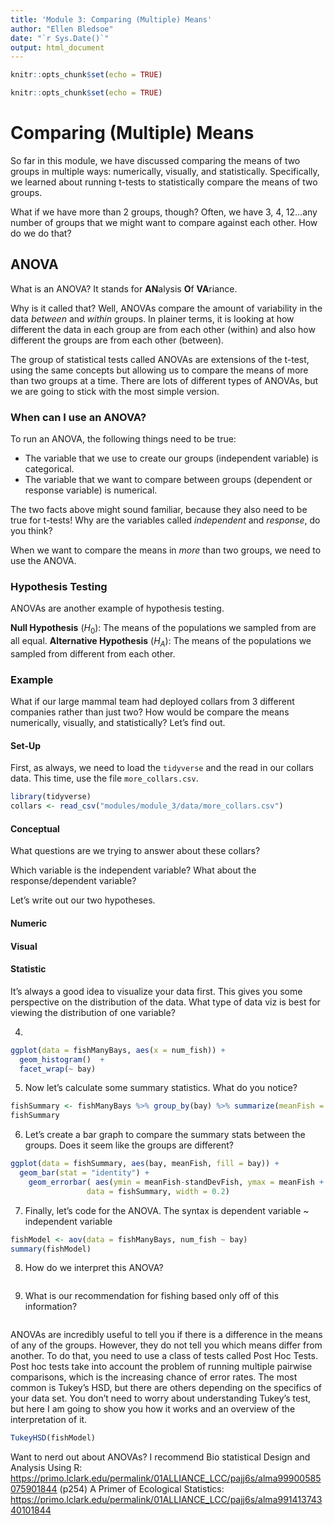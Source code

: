 ```yaml
---
title: 'Module 3: Comparing (Multiple) Means'
author: "Ellen Bledsoe"
date: "`r Sys.Date()`"
output: html_document
---
```


```r
knitr::opts_chunk$set(echo = TRUE)
```

```r
knitr::opts_chunk$set(echo = TRUE)
```

# Comparing (Multiple) Means

So far in this module, we have discussed comparing the means of two groups in multiple ways: numerically, visually, and statistically. Specifically, we learned about running t-tests to statistically compare the means of two groups.

What if we have more than 2 groups, though? Often, we have 3, 4, 12...any number of groups that we might want to compare against each other. How do we do that?

## ANOVA

What is an ANOVA? It stands for **AN**alysis **O**f **VA**riance.

Why is it called that? Well, ANOVAs compare the amount of variability in the data *between* and *within* groups. In plainer terms, it is looking at how different the data in each group are from each other (within) and also how different the groups are from each other (between).

The group of statistical tests called ANOVAs are extensions of the t-test, using the same concepts but allowing us to compare the means of more than two groups at a time. There are lots of different types of ANOVAs, but we are going to stick with the most simple version.

### When can I use an ANOVA?

To run an ANOVA, the following things need to be true:

-   The variable that we use to create our groups (independent variable) is categorical.
-   The variable that we want to compare between groups (dependent or response variable) is numerical.

The two facts above might sound familiar, because they also need to be true for t-tests! Why are the variables called *independent* and *response*, do you think?

When we want to compare the means in *more* than two groups, we need to use the ANOVA.

### Hypothesis Testing

ANOVAs are another example of hypothesis testing.

**Null Hypothesis** ($H_{0}$): The means of the populations we sampled from are all equal. 
**Alternative Hypothesis** ($H_{A}$): The means of the populations we sampled from different from each other.

### Example

What if our large mammal team had deployed collars from 3 different companies rather than just two? How would be compare the means numerically, visually, and statistically? Let's find out.

#### Set-Up

First, as always, we need to load the `tidyverse` and the read in our collars data. This time, use the file `more_collars.csv`.

```r
library(tidyverse)
collars <- read_csv("modules/module_3/data/more_collars.csv")
```

#### Conceptual

What questions are we trying to answer about these collars?

Which variable is the independent variable? What about the response/dependent variable?

Let's write out our two hypotheses.

#### Numeric

#### Visual

#### Statistic


It's always a good idea to visualize your data first. This gives you some perspective on the distribution of the data. What type of data viz is best for viewing the distribution of one variable?

4.  

```r
ggplot(data = fishManyBays, aes(x = num_fish)) + 
  geom_histogram()  +
  facet_wrap(~ bay)
```

5.  Now let's calculate some summary statistics. What do you notice?

```r
fishSummary <- fishManyBays %>% group_by(bay) %>% summarize(meanFish = mean(num_fish), standDevFish = sd(num_fish), sampleSize = n())
fishSummary
```

6.  Let's create a bar graph to compare the summary stats between the groups. Does it seem like the groups are different?

```r
ggplot(data = fishSummary, aes(bay, meanFish, fill = bay)) + 
  geom_bar(stat = "identity") +
    geom_errorbar( aes(ymin = meanFish-standDevFish, ymax = meanFish + standDevFish), 
                 data = fishSummary, width = 0.2) 
```

7.  Finally, let's code for the ANOVA. The syntax is dependent variable \~ independent variable

```r
fishModel <- aov(data = fishManyBays, num_fish ~ bay)
summary(fishModel)

```

8.  How do we interpret this ANOVA?

```r

```

9.  What is our recommendation for fishing based only off of this information?

```r

```

ANOVAs are incredibly useful to tell you if there is a difference in the means of any of the groups. However, they do not tell you which means differ from another. To do that, you need to use a class of tests called Post Hoc Tests. Post hoc tests take into account the problem of running multiple pairwise comparisons, which is the increasing chance of error rates. The most common is Tukey's HSD, but there are others depending on the specifics of your data set. You don't need to worry about understanding Tukey's test, but here I am going to show you how it works and an overview of the interpretation of it.

```r
TukeyHSD(fishModel)
```

Want to nerd out about ANOVAs? I recommend Bio statistical Design and Analysis Using R: <https://primo.lclark.edu/permalink/01ALLIANCE_LCC/pajj6s/alma99900585075901844> (p254) A Primer of Ecological Statistics: <https://primo.lclark.edu/permalink/01ALLIANCE_LCC/pajj6s/alma99141374340101844>
